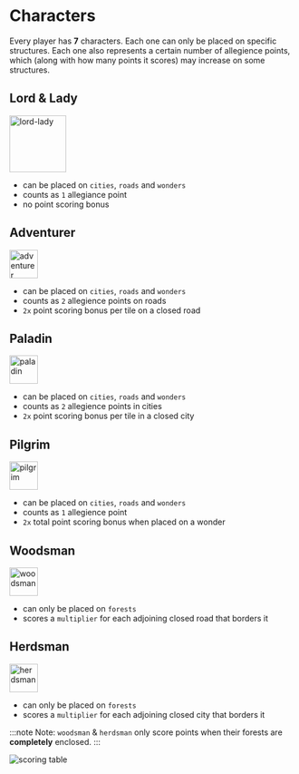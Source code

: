 # Characters

Every player has **7** characters. Each one can only be placed on specific structures. Each one also represents a certain number of allegience points, which (along with how many points it scores) may increase on some structures.

## Lord & Lady

<img width="100" src="lord-lady.png" alt="lord-lady"/>

- can be placed on `cities`, `roads` and `wonders`
- counts as `1` allegiance point
- no point scoring bonus

## Adventurer

<img width="50" src="adventurer.png" alt="adventurer"/>

- can be placed on `cities`, `roads` and `wonders`
- counts as `2` allegience points on roads
- `2x` point scoring bonus per tile on a closed road

## Paladin

<img width="50" src="paladin.png" alt="paladin"/>

- can be placed on `cities`, `roads` and `wonders`
- counts as `2` allegience points in cities
- `2x` point scoring bonus per tile in a closed city

## Pilgrim

<img width="50" src="pilgrim.png" alt="pilgrim"/>

- can be placed on `cities`, `roads` and `wonders`
- counts as `1` allegience point
- `2x` total point scoring bonus when placed on a wonder

## Woodsman

<img width="50" src="woodsman.png" alt="woodsman"/>

- can only be placed on `forests`
- scores a `multiplier` for each adjoining closed road that borders it

## Herdsman

<img width="50" src="herdsman.png" alt="herdsman"/>

- can only be placed on `forests`
- scores a `multiplier` for each adjoining closed city that borders it

:::note
Note: `woodsman` & `herdsman` only score points when their forests are **completely** enclosed.
:::

![scoring table](character-bonuses.png)
